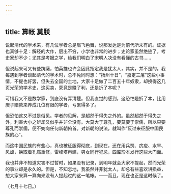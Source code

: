 ```yaml
---
---
---
```

title: 算帐 莫朕
---



说起清代的学术来，有几位学者总是眉飞色舞，说那发达是为前代所未有的。证据也真够十足：解经的大作，层出不穷，小学也非常的进步；史论家虽然绝迹了，考史家却不少；尤其是考据之学，给我们明白了宋明人决没有看懂的古书……

但说起来可又有些踌躇，怕英雄也许会因此指定我是犹太人，其实，并不是的。我每遇到学者谈起清代的学术时，总不免同时想：“扬州十日”，“嘉定三屠”这些小事情，不提也好罢，但失去全国的土地，大家十足做了二百五十年奴隶，却换得这几页光荣的学术史，这买卖，究竟是赚了利，还是折了本呢？

可惜我又不是数学家，到底没有弄清楚。但我直觉的感到，这恐怕是折了本，比用庚子赔款来养成几位有限的学者，亏累得多了。

但恐怕这又不过是俗见。学者的见解，是超然于得失之外的。虽然超然于得失之外，利害大小之辨却又似乎并非全没有。大莫大于尊孔，要莫要于崇儒，所以只要尊孔而崇儒，便不妨向任何新朝俯首。对新朝的说法，就叫作“反过来征服中国民族的心”。

而这中国民族的有些心，真也被征服得彻底，到现在，还在用兵燹、疠疫、水旱、风蝗，换取着孔庙重修，雷峰塔再建，男女同行犯忌，四库珍本发行这些大门面。

我也并非不知道灾害不过暂时，如果没有记录，到明年就会大家不提起，然而光荣的事业却是永久的。但是，不知怎地，我虽然并非犹太人，却总有些喜欢讲损益，想大家来算一算向来没有人提起过的这一笔帐。——而且，现在也正是这时候了。

（七月十七日。）
